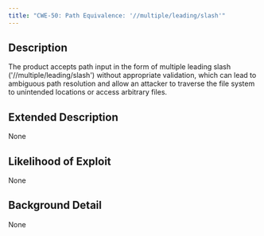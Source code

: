 ```yaml
---
title: "CWE-50: Path Equivalence: '//multiple/leading/slash'"
---
```


## Description
The product accepts path input in the form of multiple leading slash ('//multiple/leading/slash') without appropriate validation, which can lead to ambiguous path resolution and allow an attacker to traverse the file system to unintended locations or access arbitrary files.

## Extended Description
None

## Likelihood of Exploit
None

## Background Detail
None
        
